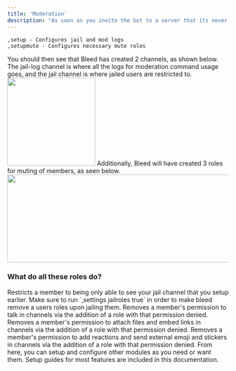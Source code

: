```yaml
---
title: 'Moderation'
description: "As soon as you invite the bot to a server that its never been in before, you'll want to set up moderation commands and moderation logs with the commands below."
---
```


```
,setup - Configures jail and mod logs
,setupmute - Configures necessary mute roles
```
You should then see that Bleed has created 2 channels, as shown below. The jail-log channel is where all the logs for moderation command usage goes, and the jail channel is where jailed users are restricted to. 
<img height="200" width="200" src="https://cdn.discordapp.com/attachments/1176141361678913577/1259939424612122674/image.png?ex=668d8187&is=668c3007&hm=5c5d437a917d3f939e3d92f6feb8634f66efd027106d63412e9ce0cb71989347" />
Additionally, Bleed will have created 3 roles for muting of members, as seen below.
<img height="200" width="600" src="https://cdn.discordapp.com/attachments/1176141361678913577/1259945311074517062/image.png?ex=668d8702&is=668c3582&hm=2b4e3e5edcf13489879e2a3671b4aab2ff99e2dde7b3703b1c15e49e87cca6de&" />
### What do all these roles do?
<AccordionGroup>
  <Accordion title="Jail">
    Restricts a member to being only able to see your jail channel that you setup earlier. Make sure to run `,settings jailroles true` in order to make bleed remove a users roles upon jailing them.
  </Accordion>

  <Accordion title="Muted">
  Removes a member's permission to talk in channels via the addition of a role with that permission denied.
  </Accordion>

  <Accordion title="Image Muted">
    Removes a member's permission to attach files and embed links in channels via the addition of a role with that permission denied.
  </Accordion>

  <Accordion title="Reaction Muted">
    Removes a member's permission to add reactions and send external emoji and stickers in channels via the addition of a role with that permission denied.
  </Accordion>
</AccordionGroup>
From here, you can setup and configure other modules as you need or want them. Setup guides for most features are included in this documentation.
